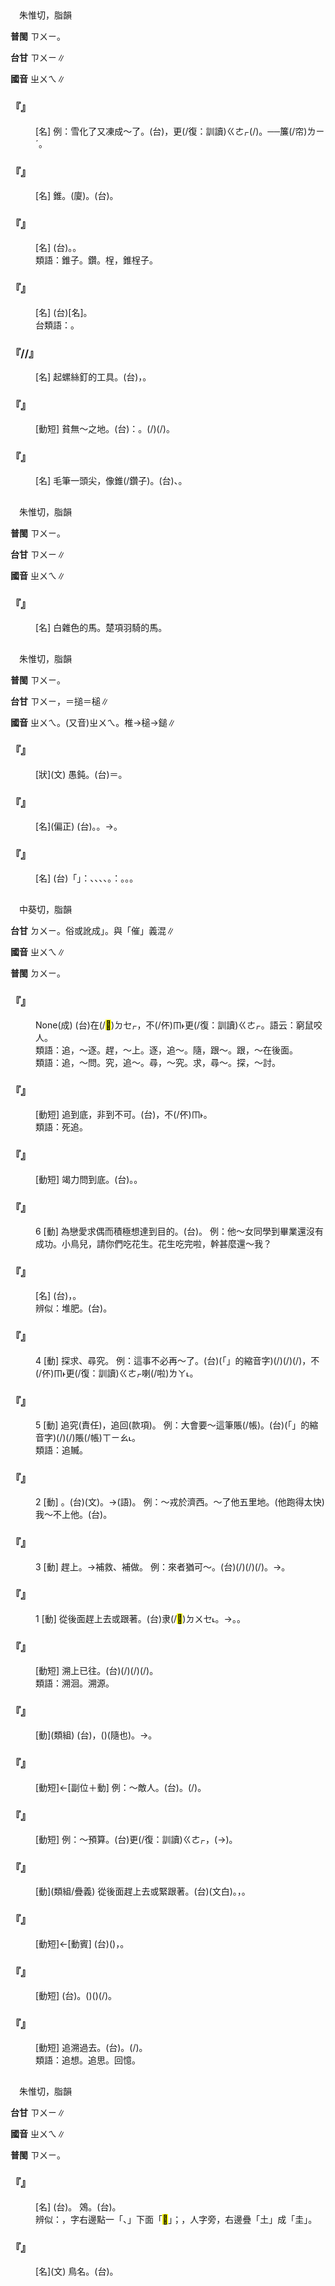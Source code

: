 
=={{ruby|錐|ㄓㄨㄟ}}==

　朱惟切，脂韻

'''普閩''' <rt>ㄗㄨㄧ</rt>。

'''台甘''' <rt>ㄗㄨㄧ</rt>∥

'''國音''' <rt>ㄓㄨㄟ</rt>∥

    

==='''『{{ruby|錐|ㄓㄨㄟ}}{{ruby|兒|ㄦ}}』'''===
: [名] 例：雪化了又凍成～了。(台){{ruby|雪|ㄙㆤㆷ}}{{ruby|融|ㄧㆧˊ}}{{ruby|/|ㄧㆫˊ}}{{ruby|去|ㄎㄧ˪}}，{{ruby|又|ㄧㄨ˫}}更(/復：訓讀)<rt>ㄍㄜㆷ</rt>{{ruby|/|ㄍㄜ˪}}{{ruby|凍|ㄉㄤ˪}}(/{{ruby|結|ㄍㄧㄚㆵ}}){{ruby|做|ㄗㄨㆤ˪}}{{ruby|/|ㄗㄜ˪}}{{ruby|垂|ㄙㄨㄧˊ}}{{ruby|著|ㄉㄧㄠˊ}}{{ruby|咧|ㄌㆤ˪}}{{ruby|丌|ㆤ}}{{ruby|冰|ㄅㄧㄥ}}。──{{ruby|像|ㄑㄧㆧ˫}}{{ruby|/|ㄑㄧㆫ˫}}{{ruby|真|ㄐㄧㄣ}}{{ruby|珠|ㄗㄨ}}簾(/帘)<rt>ㄌㄧˊ</rt>。
    

==='''『{{ruby|錐|ㄓㄨㄟ}}』'''===
: [名] 錐{{ruby|子|·ㄗˇ}}。(廈){{ruby|錐|ㄗㄨㄧ}}。(台){{ruby|鑽|ㄗㆭ˪}}{{ruby|仔|ㄚ}}。
    

==='''『{{ruby|圓|ㄩㄢˊ}}{{ruby|錐|ㄓㄨㄟ}}{{ruby|體|ㄊㄧˇ}}』'''===
: [名] (台){{ruby|一|ㄐㄧㆵ ͘}}{{ruby|頭|ㄊㄠˊ}}{{ruby|尖|ㄐㄧㆰ}}{{ruby|尖|ㄐㄧㆰ}}{{ruby|丌|ㆤ}}{{ruby|物|ㆠㄨㆵ ͘}}{{ruby|體|ㄊㆤˋ}}。{{ruby|圓|ㄨㄢˊ}}{{ruby|錐|ㄗㄨㄧ}}{{ruby|體|ㄊㆤˋ}}。
:類語：錐子。鑽{{ruby|子|·ㄗˇ}}。桯，錐桯子。
:
    

==='''『{{ruby|針|ㄓㄣ}}{{ruby|錐|ㄓㄨㄟ}}』'''===
: [名] (台){{ruby|尖|ㄗㆰ}}{{ruby|/|ㄐㄧㆰ}}{{ruby|鑽|ㄗㆭ˪}}[名]。
:台類語：{{ruby|轆|ㄌㄚㆶ}}{{ruby|鑽|ㄗㆭ˪}}。
:
    

==='''『{{ruby|桿|ㄍㄢˇ}}{{ruby|錐|ㄓㄨㄟ}}/{{ruby|趕|ㄍㄢˇ}}{{ruby|錐|ㄓㄨㄟ}}/{{ruby|改|ㄍㄞˇ}}{{ruby|錐|ㄓㄨㄟ}}』'''===
: [名] 起螺絲釘的工具。(台){{ruby|螺|ㄌㆦˊ}}{{ruby|/|ㄌㆦ˫}}{{ruby|絲|ㄒㄧ}}{{ruby|絞|ㄍㄚˋ}}，{{ruby|螺|ㄌㆦ˫}}{{ruby|/|ㄌㆦˊ}}{{ruby|絲|ㄒㄧ}}{{ruby|鏇|ㄗㄨㄣ˫}}。
    

==='''『{{ruby|立|ㄌㄧˋ}}{{ruby|錐|ㄓㄨㄟ}}』'''===
: [動短] 貧無～之地。(台){{ruby|比|ㄅㄧˋ}}{{ruby|喻|ㆡㄨ˫}}{{ruby|/|ㄌㄨ˫}}：{{ruby|貧|ㄅㄧㄣˊ}}{{ruby|窮|ㄎㄧㄥˊ}}。{{ruby|散|ㄙㄢˋ}}{{ruby|赤|ㄑㄧㄚㆷ}}{{ruby|<mark>&#xffa42;</mark>|ㄍㄚㆷ}}{{ruby|連|ㄌㄧㄢˊ}}{{ruby|企|ㄎㄧㄚ˫}}{{ruby|一|ㄐㄧㆵ ͘}}{{ruby|枝|ㄍㄧ}}{{ruby|鑽|ㄗㆭ˪}}{{ruby|仔|ㄚ}}{{ruby|丌|ㆤ}}{{ruby|地|ㄉㄨㆤ˫}}{{ruby|/|ㄉㆤ˫}}{{ruby|通|ㄊㄤ}}{{ruby|企|ㄎㄧㄚ˫}}{{ruby|腳|ㄎㄚ}}(/{{ruby|企|ㄎㄧㄚ˫}}{{ruby|起|ㄎㄧˋ}}){{ruby|著|ㄉㄧㄜㆷ}}(/{{ruby|都|ㄉㄜ˫}}){{ruby|無|ㆠㄜˊ}}。
    

==='''『{{ruby|毛|ㄇㄠˊ}}{{ruby|錐|ㄓㄨㄟ}}』'''===
: [名] 毛筆一頭尖，像錐(/鑽子)。(台){{ruby|指|ㄐㄧˋ}}{{ruby|毛|ㄇㆦˊ}}{{ruby|筆|ㄅㄧㆵ}}、{{ruby|墨|ㆠㄚㆶ ͘}}{{ruby|筆|ㄅㄧㆵ}}。
    

=={{ruby|騅|ㄓㄨㄟ}}==

　朱惟切，脂韻

'''普閩''' <rt>ㄗㄨㄧ</rt>。

'''台甘''' <rt>ㄗㄨㄧ</rt>∥

'''國音''' <rt>ㄓㄨㄟ</rt>∥

    

==='''『{{ruby|騅|ㄓㄨㄟ}}』'''===
: [名] {{ruby|蒼|ㄘㄤ}}白雜色的馬。楚項羽騎的馬。
    

=={{ruby|椎|ㄓㄨㄟ}}==

　朱惟切，脂韻

'''普閩''' <rt>ㄗㄨㄧ</rt>。

'''台甘''' <rt>ㄗㄨㄧ</rt>，{{ruby|尾|ㆠㄨㆤˋ}}{{ruby|/|ㆠㆤˋ}}{{ruby|椎|ㄗㄨㄧ}}{{ruby|。|ㄉㄨㄧˊ}}＝搥{{ruby|。|ㄊㄨㄧˊ}}＝槌∥

'''國音''' <rt>ㄓㄨㄟ</rt>。(又音)<rt>ㄓㄨㄟ</rt>{{ruby|→|ㄔㄨㄟˊ}}。椎→槌→鎚∥

    

==='''『{{ruby|椎|ㄓㄨㄟ}}{{ruby|魯|ㄌㄨˇ}}』'''===
: [狀](文) 愚鈍。(台){{ruby|椎|ㄊㄨㄧˊ}}{{ruby|哥|·ㄍㄜ}}＝{{ruby|槌|ㄊㄨㄧˊ}}{{ruby|哥|·ㄍㄜ}}。
    

==='''『{{ruby|椎|ㄓㄨㄟ}}{{ruby|髻|ㄐㄧˋ}}』'''===
: [名](偏正) (台){{ruby|髮|ㄏㄨㄚㆵ}}{{ruby|髻|ㄍㆤ˪}}{{ruby|結|ㄍㄧㄚㆵ}}{{ruby|成|ㄒㄧㄥˊ}}{{ruby|如|ㄌㄨˊ}}{{ruby|椎|ㄗㄨㄧ}}。{{ruby|親|ㄑㄧㄣ}}{{ruby|像|ㄑㄧㆧ˫}}{{ruby|/|ㄑㄧㆫ˫}}{{ruby|一|ㄐㄧㆵ ͘}}{{ruby|枝|ㄍㄧ}}{{ruby|槌|ㄊㄨㄧˊ}}{{ruby|仔|ㄚ}}。→{{ruby|槌|ㄊㄨㄧˊ}}{{ruby|仔|ㄚ}}{{ruby|形|ㄏㄧㄥˊ}}{{ruby|丌|ㆤ}}{{ruby|頭|ㄊㄠˊ}}{{ruby|鬃|ㄗㄤ}}。
    

==='''『{{ruby|椎|ㄓㄨㄟ}}{{ruby|骨|ㄍㄨˇ}}』'''===
: [名] (台)「{{ruby|椎|ㄗㄨㄧ}}{{ruby|骨|ㄍㄨㆵ}}」{{ruby|包|ㄅㄠ}}{{ruby|括|ㄍㄨㄚㆷ}}：{{ruby|頸|ㄍㄧㄥ˫}}{{ruby|骨|ㄍㄨㆵ}}、{{ruby|胸|ㄏㄧㄥ}}{{ruby|骨|ㄍㄨㆵ}}、{{ruby|腰|ㄧㄜ}}{{ruby|骨|ㄍㄨㆵ}}、{{ruby|薦|ㄐㄧㄢ˪}}{{ruby|骨|ㄍㄨㆵ}}、{{ruby|尾|ㆠㄨㆤˋ}}{{ruby|/|ㆠㆤˋ}}{{ruby|椎|ㄗㄨㄧ}}{{ruby|骨|ㄍㄨㆵ}}。{{ruby|台|ㄉㄞˊ}}{{ruby|語|ㆣㄨˋ}}{{ruby|/|ㆣㄧˋ}}{{ruby|常|ㄒㄧㆲˊ}}{{ruby|用|ㄧㆲ˫}}{{ruby|丌|ㆤ}}{{ruby|是|ㄒㄧ˫}}：{{ruby|腰|ㄧㄜ}}{{ruby|脊|ㄐㄧㄚㆷ}}{{ruby|骨|ㄍㄨㆵ}}。{{ruby|尾|ㆠㄨㆤˋ}}{{ruby|/|ㆠㆤˋ}}{{ruby|椎|ㄗㄨㄧ}}{{ruby|骨|ㄍㄨㆵ}}。{{ruby|龍|ㄌㄧㄥˊ}}{{ruby|/|ㄌㄧㆲˊ}}{{ruby|船|ㄗㄨㄣˊ}}{{ruby|骨|ㄍㄨㆵ}}。
    

=={{ruby|追|ㄓㄨㄟ}}==

　中葵切，脂韻

'''台甘''' <rt>ㄉㄨㄧ</rt>。俗或訛成{{ruby|「|ㄗㄨㄧ}}」。與「催」義混∥

'''國音''' <rt>ㄓㄨㄟ</rt>∥

'''普閩''' <rt>ㄉㄨㄧ</rt>。

    

==='''『{{ruby|窮|ㄑㄩㄥˊ}}{{ruby|寇|ㄎㄡˋ}}{{ruby|莫|ㄇㄛˋ}}{{ruby|追|ㄓㄨㄟ}}』'''===
: None(成) (台){{ruby|已|ㄧˋ}}{{ruby|經|ㄍㄧㄥ}}在(/<mark>&#xf9549;</mark>)<rt>ㄉㆤㆷ</rt>{{ruby|走|ㄗㄠˋ}}{{ruby|無|ㆠㄜˊ}}{{ruby|路|ㄌㆦ˫}}{{ruby|通|ㄊㄤ}}{{ruby|去|ㄎㄧ˪}}{{ruby|丌|ㆤ}}{{ruby|惡|ㄆㆮˋ}}{{ruby|人|ㄌㄤˊ}}，不(/伓)<rt>ㆬ˫</rt>{{ruby|通|ㄊㄤ}}更(/復：訓讀)<rt>ㄍㄜㆷ</rt>{{ruby|/|ㄍㄜ˪}}{{ruby|再|ㄗㄞ˪}}{{ruby|去|ㄎㄧ˪}}{{ruby|逐|ㆢㄧㆦㆶ}}{{ruby|/|ㄌㄧㆦㆶ}}{{ruby|伊|·ㄧ}}。語云：窮鼠咬人。
:類語：追，～逐。趕，～上。逐，追～。隨，跟～。跟，～在後面。
:
:類語：追，～問。究，追～。尋，～究。求，尋～。探，～討。
:
    

==='''『{{ruby|窮|ㄑㄩㄥˊ}}{{ruby|追|ㄓㄨㄟ}}』'''===
: [動短] 追到底，非{{ruby|得|ㄉㄜˊ}}到不可。(台){{ruby|逐|ㆢㄧㆦㆶ}}{{ruby|/|ㄌㄧㆦㆶ}}{{ruby|無|ㆠㄜˊ}}{{ruby|著|ㄉㄧㄜㆷ ͘}}，不(/伓)<rt>ㆬ˫</rt>{{ruby|願|ㆣㄨㄢ˫}}{{ruby|放|ㄅㄤ˪}}。
:類語：死追。
:
    

==='''『{{ruby|追|ㄓㄨㄟ}}{{ruby|問|ㄨㄣˋ}}』'''===
: [動短] 竭力問到底。(台){{ruby|追|ㄉㄨㄧ}}{{ruby|究|ㄍㄧㄨ˪}}。{{ruby|揪|ㄑㄧㄨˊ}}{{ruby|根|ㄍㄧㄣ}}{{ruby|/|ㄍㄨㄣ}}{{ruby|絡|ㄌㆤ}}。
    

==='''『{{ruby|追|ㄓㄨㄟ}}』'''===
:6  [動] 為戀愛求偶而積極想達到目的。(台){{ruby|追|ㄉㄨㄧ}}。 例：他～女同學到畢業還沒有成功。小鳥兒，請你們吃花生。花生吃完啦，幹甚麼還～我？
    

==='''『{{ruby|追|ㄓㄨㄟ}}{{ruby|肥|ㄈㄟˊ}}』'''===
: [名] (台){{ruby|追|ㄉㄨㄧ}}{{ruby|肥|ㄅㄨㄧˊ}}，{{ruby|促|ㄑㄧㆦㆶ}}{{ruby|進|ㄐㄧㄣ˪}}{{ruby|農|ㄌㆲˊ}}{{ruby|作|ㄗㆦㆶ}}{{ruby|物|ㆠㄨㆵ ͘}}{{ruby|生|ㄒㄧㄥ}}{{ruby|長|ㄉㄧㆲˋ}}{{ruby|丌|ㆤ}}{{ruby|化|ㄏㄨㄚ˪}}{{ruby|學|ㄏㄚㆶ ͘}}{{ruby|肥|ㄅㄨㄧˊ}}。
:辨似：堆肥。(台){{ruby|堆|ㄉㄨㄧ}}{{ruby|積|ㄐㄧㆤㆶ}}{{ruby|糞|ㄅㄨㄣ˪}}{{ruby|塗|ㄊㆦˊ}}{{ruby|而|ㄌㄧˊ}}{{ruby|成|ㄒㄧㄥˊ}}{{ruby|丌|ㆤ}}{{ruby|土|ㄊㆦˋ}}{{ruby|法|ㄏㄨㄚㆵ}}{{ruby|肥|ㄅㄨㄧˊ}}{{ruby|料|ㄌㄧㄠ˫}}。
:
    

==='''『{{ruby|追|ㄓㄨㄟ}}』'''===
:4  [動] 探求、尋究。 例：這事不必再～了。(台){{ruby|<mark>&#xffb50;</mark>|ㄐㄧㆵ}}(「{{ruby|此|ㄐㄧˋ}}{{ruby|一|ㄐㄧㆵ ͘}}」的縮音字)(/{{ruby|此|ㄐㄧㆵ}}){{ruby|個|ㆤˊ}}{{ruby|載|ㄉㄞ˫}}(/{{ruby|戴|ㄉㄞ˪}}){{ruby|事|ㄐㄧ˪}}(/{{ruby|事|ㄉㄞ˫}}{{ruby|情|ㄐㄧ˪}})，不(/伓)<rt>ㆬ˫</rt>{{ruby|免|ㆠㄧㄢˋ}}更(/復：訓讀)<rt>ㄍㄜㆷ</rt>{{ruby|/|ㄍㄜ˪}}{{ruby|追|ㄉㄨㄧ}}{{ruby|究|ㄍㄧㄨ˪}}喇(/啦)<rt>ㄌㄚ˪</rt>。
    

==='''『{{ruby|追|ㄓㄨㄟ}}』'''===
:5  [動] 追究(責任)，追回(款項)。 例：大會要～這筆賬(/帳)。(台){{ruby|大|ㄉㄞ˫}}{{ruby|會|ㄏㄨㆤ˫}}{{ruby|丌|ㆤ}}{{ruby|決|ㄍㄨㄚㆵ}}{{ruby|議|ㆣㄧ˫}}{{ruby|是|ㄒㄧ˫}}{{ruby|<mark>&#xffa49;</mark>|ㆠㆤㆷ}}{{ruby|/|ㆠㄨㆤㆷ}}{{ruby|追|ㄉㄨㄧ}}{{ruby|究|ㄍㄧㄨ˪}}{{ruby|<mark>&#xffb50;</mark>|ㄐㄧㆵ}}(「{{ruby|此|ㄐㄧ}}{{ruby|一|ㄐㄧㆵ ͘}}」的縮音字)(/{{ruby|此|ㄐㄧㆵ}}){{ruby|筆|ㄅㄧㆵ}}(/{{ruby|條|ㄉㄧㄠˊ}})賬(/帳)<rt>ㄒㄧㄠ˪</rt>。
:類語：追贓。
:
    

==='''『{{ruby|追|ㄓㄨㄟ}}』'''===
:2  [動] {{ruby|逐|ㄓㄨˊ}}。(台){{ruby|逐|ㄉㄧㆦㆶ ͘}}(文)。→{{ruby|逐|ㄌㄧㆦㆶ}}{{ruby|/|ㆢㄧㆦㆶ}}(語)。 例：～戎於濟西。～了他五里地。(他跑得太快)我～不上他。(台){{ruby|我|ㆣㄨㄚˋ}}{{ruby|追|ㄉㄨㄧ}}{{ruby|/|ㄌㄧㆦㆶ}}{{ruby|伊|ㄧ}}{{ruby|<mark>&#xffa45;</mark>|ㆠㆤ˫}}{{ruby|/|ㆠㄨㆤ˫}}{{ruby|著|ㄉㄧㄜㆷ ͘}}。
    

==='''『{{ruby|追|ㄓㄨㄟ}}』'''===
:3  [動] 趕上。→補救、補做。 例：來者猶可～。(台){{ruby|未|ㆠㄧ˫}}{{ruby|來|ㄌㄞˊ}}{{ruby|丌|ㆤ}}{{ruby|載|ㄉㄞ˫}}(/{{ruby|戴|ㄉㄞ˪}}){{ruby|事|ㄐㄧ˪}}(/{{ruby|事|ㄉㄞ˫}}{{ruby|情|ㄐㄧ˪}}){{ruby|想|ㄒㄧㆧ˫}}{{ruby|/|ㄒㄧㆫ˫}}{{ruby|<mark>&#xffa49;</mark>|ㆠㆤㆷ}}{{ruby|/|ㆠㄨㆤㆷ}}{{ruby|補|ㄅㆦˋ}}{{ruby|救|ㄍㄧㄨ˪}}(/{{ruby|做|ㄗㄨㆤ˪}}{{ruby|/|ㄗㄜ˪}}){{ruby|猶|ㄧㄠˋ}}{{ruby|會|ㄨㆤ˫}}{{ruby|/|ㆤ˫}}{{ruby|赴|ㄏㄨ˪}}。→{{ruby|補|ㄅㆦˋ}}{{ruby|救|ㄍㄧㄨ˪}}{{ruby|會|ㄨㆤ˫}}{{ruby|/|ㆤ˫}}{{ruby|得|ㄉㄧㆵ}}{{ruby|著|ㄉㄧㄜㆷ ͘}}。
    

==='''『{{ruby|追|ㄓㄨㄟ}}』'''===
:1  [動] 從後面趕上去或跟著。(台){{ruby|逐|ㄌㄧㆦㆶ}}{{ruby|/|ㆢㄧㆦㆶ}}隶(/<mark>&#xffacd;</mark>)<rt>ㄉㄨㆤ˪</rt>。→{{ruby|跟|ㄍㄨㄣ}}{{ruby|/|ㄍㄧㄣ}}{{ruby|隨|ㄙㄨㄧˊ}}。{{ruby|想|ㄒㄧㆧ˫}}{{ruby|/|ㄒㄧㆫ˫}}{{ruby|<mark>&#xffa49;</mark>|ㆠㆤㆷ}}{{ruby|/|ㆠㄨㆤㆷ}}{{ruby|親|ㄑㄧㄣ}}{{ruby|近|ㄍㄨㄣ˫}}{{ruby|/|ㄍㄧㄣ˫}}。
    

==='''『{{ruby|追|ㄓㄨㄟ}}{{ruby|溯|ㄙㄨˋ}}』'''===
: [動短] 溯上已往。(台){{ruby|翻|ㄏㄨㄢ}}(/{{ruby|倒|ㄉㄜ˪}}){{ruby|轉|ㄉㆭˋ}}{{ruby|去|ㄎㄧ˪}}{{ruby|講|ㄍㄤˋ}}{{ruby|究|ㄍㄧㄨ˪}}{{ruby|已|ㄧˋ}}{{ruby|前|ㄐㄧㄥˊ}}{{ruby|丌|ㆤ}}{{ruby|載|ㄉㄞ˫}}(/{{ruby|戴|ㄉㄞ˪}}){{ruby|事|ㄐㄧ˪}}(/{{ruby|事|ㄉㄞ˫}}{{ruby|情|ㄐㄧ˪}})。
:類語：溯洄。溯源。
:
    

==='''『{{ruby|追|ㄓㄨㄟ}}{{ruby|隨|ㄙㄨㄟˊ}}』'''===
: [動](類組) (台){{ruby|追|ㄉㄨㄧ}}{{ruby|隨|ㄙㄨㄧˊ}}，{{ruby|為|ㄨㄧ˫}}{{ruby|著|ㄉㄧㄜㆷ ͘}}{{ruby|學|ㄏㄚㆶ ͘}}{{ruby|習|ㄒㄧㆴ ͘}}({{ruby|尊|ㄗㄨㄣ}}{{ruby|敬|ㄍㄧㄥ˪}}){{ruby|<mark>&#xffacd;</mark>|ㄉㄨㆤ˪}}(隨也){{ruby|後|ㄠ˫}}{{ruby|面|ㆠㄧㄣ˫}}{{ruby|跟|ㄍㄨㄣ}}{{ruby|/|ㄍㄧㄣ}}{{ruby|隨|ㄙㄨㄧˊ}}。→{{ruby|模|ㆠㆦˊ}}{{ruby|仿|ㄏㆲˋ}}{{ruby|前|ㄐㄧㄢˊ}}{{ruby|人|ㆢㄧㄣˊ}}{{ruby|/|ㄌㄧㄣˊ}}{{ruby|丌|ㆤ}}{{ruby|值|ㄉㄚㆵ ͘}}{{ruby|得|ㄉㄧㆵ}}{{ruby|尊|ㄗㄨㄣ}}{{ruby|敬|ㄍㄧㄥ˪}}{{ruby|丌|ㆤ}}{{ruby|事|ㄙㄨ˫}}{{ruby|蹟|ㄐㄧㆤㆶ}}。
    

==='''『{{ruby|追|ㄓㄨㄟ}}{{ruby|擊|ㄐㄧˊ}}』'''===
: [動短]←[副位＋動] 例：～敵人。(台){{ruby|追|ㄉㄨㄧ}}{{ruby|擊|ㄍㄧㆤㆶ}}。{{ruby|對|ㄉㄨㄧ˪}}{{ruby|後|ㄠ˫}}{{ruby|面|ㆠㄧㄣ˫}}{{ruby|逐|ㆢㄧㆦㆶ}}{{ruby|/|ㄌㄧㆦㆶ}}{{ruby|<mark>&#xffa49;</mark>|ㆠㆤㆷ}}{{ruby|/|ㆠㄨㆤㆷ}}{{ruby|扑|ㄆㄚㆷ}}{{ruby|敵|ㄉㄧㆤㆶ}}{{ruby|人|ㆢㄧㄣˊ}}{{ruby|/|ㄌㄧㄣˊ}}(/{{ruby|逐|ㆢㄧㆦㆶ}}{{ruby|/|ㄌㄧㆦㆶ}}{{ruby|去|ㄎㄧ˪}}{{ruby|<mark>&#xffa49;</mark>|ㆠㆤㆷ}}{{ruby|/|ㆠㄨㆤㆷ}}{{ruby|扑|ㄆㄚㆷ}}{{ruby|敵|ㄉㄧㆤㆶ}}{{ruby|人|ㆢㄧㄣˊ}}{{ruby|/|ㄌㄧㄣˊ}})。
    

==='''『{{ruby|追|ㄓㄨㄟ}}{{ruby|加|ㄐㄧㄚ}}』'''===
: [動短] 例：～預算。(台){{ruby|既|ㄍㄧ˪}}{{ruby|定|ㄉㄧㄥ˫}}{{ruby|預|ㄨ˫}}{{ruby|/|ㄧ˫}}{{ruby|算|ㄙㄨㄢ˪}}{{ruby|以|ㄧˋ}}{{ruby|外|ㆣㄨㄚ˫}}{{ruby|因|ㄧㄣ}}{{ruby|為|ㄨㄧ˫}}{{ruby|新|ㄒㄧㄣ}}更(/復：訓讀)<rt>ㄍㄜㆷ</rt>{{ruby|/|ㄍㄜ˪}}{{ruby|有|ㄨ˫}}{{ruby|發|ㄏㄨㄚㆵ}}{{ruby|生|ㄒㄧㄥ}}{{ruby|需|ㄙㄨ}}{{ruby|要|ㄧㄠ˪}}，{{ruby|增|ㄐㄧㄥ}}{{ruby|加|ㄍㄚ}}{{ruby|補|ㄅㆦˋ}}{{ruby|充|ㄑㄧㆲ}}{{ruby|既|ㄍㄧ˪}}{{ruby|定|ㄉㄧㄥ˫}}{{ruby|案|ㄢ˪}}{{ruby|丌|ㆤ}}{{ruby|預|ㄨ˫}}{{ruby|/|ㄧ˫}}{{ruby|算|ㄙㄨㄢ˪}}({{ruby|計|ㄍㆤ˪}}{{ruby|劃|ㄨㆤㆷ ͘}}→{{ruby|畫|ㄨㆤ˫}})。
    

==='''『{{ruby|追|ㄓㄨㄟ}}{{ruby|趕|ㄍㄢˇ}}』'''===
: [動](類組/疊義) 從後面趕上去或緊跟著。(台){{ruby|追|ㄉㄨㄧ}}{{ruby|趕|ㄍㄨㆩˋ}}(文白)。{{ruby|追|ㄉㄨㄧ}}，{{ruby|逐|ㆢㄧㆦㆶ}}{{ruby|/|ㄌㄧㆦㆶ}}。
    

==='''『{{ruby|追|ㄓㄨㄟ}}{{ruby|根|ㄍㄣ}}』'''===
: [動短]←[動賓] (台){{ruby|查|ㄗㄚ}}{{ruby|根|ㄍㄧㄣ}}{{ruby|/|ㄍㄨㄣ}}{{ruby|絡|ㄌㆤ}}({{ruby|根|ㄍㄧㄣ}}{{ruby|/|ㄍㄨㄣ}}{{ruby|仔|ㄚ}}{{ruby|絡|ㄌㆤ}}{{ruby|仔|ㄚ}})，{{ruby|<mark>&#xffa49;</mark>|ㆠㆤㆷ}}{{ruby|/|ㆠㄨㆤㆷ}}{{ruby|問|ㆠㄨㄣ˫}}{{ruby|詳|ㄒㄧㆲˊ}}{{ruby|細|ㄙㆤ˪}}。
    

==='''『{{ruby|追|ㄓㄨㄟ}}{{ruby|悼|ㄉㄠˋ}}』'''===
: [動短] (台){{ruby|追|ㄉㄨㄧ}}{{ruby|悼|ㄉㄜ˫}}。{{ruby|傷|ㄒㄧㆲ}}{{ruby|心|ㄒㄧㆬ}}({{ruby|哀|ㄞ}}{{ruby|思|ㄙㄨ}}){{ruby|過|ㄍㄨㆤ˪}}{{ruby|/|ㄍㆤ˪}}{{ruby|身|ㄒㄧㄣ}}({{ruby|死|ㄒㄧˋ}}{{ruby|去|ㄎㄧ˪}}){{ruby|丌|ㆤ}}{{ruby|人|ㄌㄤˊ}}(/{{ruby|朋|ㄅㄧㄥˊ}}{{ruby|友|ㄧㄨˋ}})。
    

==='''『{{ruby|追|ㄓㄨㄟ}}{{ruby|念|ㄋㄧㄢˋ}}』'''===
: [動短] 追溯過去。(台){{ruby|追|ㄉㄨㄧ}}{{ruby|念|ㄌㄧㆰ˫}}。{{ruby|追|ㄉㄨㄧ}}{{ruby|憶|ㄧㆤㆶ}}{{ruby|過|ㄍㄨㆤ˪}}{{ruby|/|ㄍㆤ˪}}{{ruby|去|ㄎㄧ˪}}(/{{ruby|往|ㆲˋ}}{{ruby|事|ㄙㄨ˫}})。
:類語：追想。追思。回憶。
:
    

=={{ruby|隹|ㄓㄨㄟ}}==

　朱惟切，脂韻

'''台甘''' <rt>ㄗㄨㄧ</rt>∥

'''國音''' <rt>ㄓㄨㄟ</rt>∥

'''普閩''' <rt>ㄗㄨㄧ</rt>。

    

==='''『{{ruby|鵁|ㄐㄧㄠ}}{{ruby|隹|ㄓㄨㄟ}}』'''===
: [名] (台){{ruby|鵁|ㄍㄚ}}{{ruby|隹|ㄗㄨㄧ}}。 鵁{{ruby|鶄|ㄐㄧㄥ}}。(台){{ruby|傳|ㄊㄨㄢˊ}}{{ruby|說|ㄙㄨㆤㆷ}}{{ruby|上|ㄒㄧㆲ˫}}{{ruby|丌|ㆤ}}{{ruby|水|ㄗㄨㄧˋ}}{{ruby|鳥|ㄐㄧㄠˋ}}。
:辨似：{{ruby|隹|ㄓㄨㄟ}}，字右邊點一「、」下面「<mark>&#xf8ed8;</mark>」；{{ruby|佳|ㄐㄧㄚ}}，人字旁，右邊疊「土」成「圭」。
:
    

==='''『{{ruby|隹|ㄓㄨㄟ}}』'''===
: [名](文) 鳥名。(台){{ruby|鵁|ㄍㄚ}}{{ruby|隹|ㄗㄨㄧ}}{{ruby|等|ㄉㄧㄥˋ}}{{ruby|短|ㄉㆤˋ}}{{ruby|尾|ㆠㄨㆤˋ}}{{ruby|/|ㆠㆤˋ}}{{ruby|鳥|ㄐㄧㄠˋ}}{{ruby|丌|ㆤ}}{{ruby|總|ㄗㆲˋ}}{{ruby|稱|ㄑㄧㄥ}}。
    
